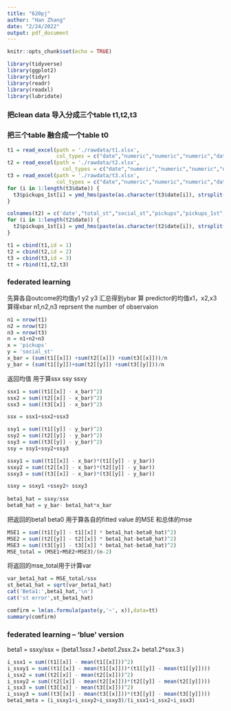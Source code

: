 ```yaml
---
title: "620pj"
author: "Han Zhang"
date: "2/24/2022"
output: pdf_document
---
```


```r
knitr::opts_chunk$set(echo = TRUE)
```

```r
library(tidyverse)
library(ggplot2)
library(tidyr)
library(readr)
library(readxl)
library(lubridate)
```

### 把clean data 导入分成三个table t1,t2,t3
### 把三个table 融合成一个table t0
```r
t1 = read_excel(path = './rawdata/t1.xlsx',
                col_types = c("date","numeric","numeric","numeric","date",'text','logical'))
t2 = read_excel(path = './rawdata/t2.xlsx',
                  col_types = c("date","numeric","numeric","numeric","date",'text','logical'))
t3 = read_excel(path = './rawdata/t3.xlsx',
                col_types = c("date","numeric","numeric","numeric","date",'text','logical'))
for (i in 1:length(t3$date)) {
  t3$pickups_1st[i] = ymd_hms(paste(as.character(t3$date[i]), strsplit(as.character(t3$pickups_1st[i]),split = " ")[[1]][2]))
}

colnames(t2) = c('date',"total_st","social_st","pickups","pickups_1st","weekday","if_weekend")
for (i in 1:length(t2$date)) {
  t2$pickups_1st[i] = ymd_hms(paste(as.character(t2$date[i]), strsplit(as.character(t2$pickups_1st[i]),split = " ")[[1]][2]))
}

t1 = cbind(t1,id = 1)
t2 = cbind(t2,id = 2)
t3 = cbind(t3,id = 3)
tt = rbind(t1,t2,t3)
```


### federated learning
先算各自outcome的均值y1 y2 y3 汇总得到ybar
算 predictor的均值x1，x2,x3  算得xbar
n1,n2,n3 reprsent the number of observaion
```r
n1 = nrow(t1)
n2 = nrow(t2)
n3 = nrow(t3)
n = n1+n2+n3
x = 'pickups'
y = 'social_st'
x_bar = (sum(t1[[x]]) +sum(t2[[x]]) +sum(t3[[x]]))/n
y_bar = (sum(t1[[y]])+sum(t2[[y]]) +sum(t3[[y]]))/n

```
返回均值 用于算ssx ssy ssxy
```r
ssx1 = sum((t1[[x]] - x_bar)^2)
ssx2 = sum((t2[[x]] - x_bar)^2)
ssx3 = sum((t3[[x]] - x_bar)^2)

ssx = ssx1+ssx2+ssx3

ssy1 = sum((t1[[y]] - y_bar)^2)
ssy2 = sum((t2[[y]] - y_bar)^2)
ssy3 = sum((t3[[y]] - y_bar)^2)
ssy = ssy1+ssy2+ssy3

ssxy1 = sum((t1[[x]] - x_bar)*(t1[[y]] - y_bar))
ssxy2 = sum((t2[[x]] - x_bar)*(t2[[y]] - y_bar))
ssxy3 = sum((t3[[x]] - x_bar)*(t3[[y]] - y_bar))

ssxy = ssxy1 +ssxy2+ ssxy3
  
beta1_hat = ssxy/ssx
beta0_hat = y_bar- beta1_hat*x_bar
```

把返回的beta1 beta0 用于算各自的fitted value 的MSE
和总体的mse

```r
MSE1 = sum((t1[[y]] - t1[[x]] * beta1_hat-beta0_hat)^2)
MSE2 = sum((t2[[y]] - t2[[x]] * beta1_hat-beta0_hat)^2)
MSE3 = sum((t3[[y]] - t3[[x]] * beta1_hat-beta0_hat)^2)
MSE_total = (MSE1+MSE2+MSE3)/(n-2)
```

将返回的mse_total用于计算var

```r
var_beta1_hat = MSE_total/ssx
st_beta1_hat = sqrt(var_beta1_hat)
cat('Beta1:',beta1_hat,'\n')
cat('st error',st_beta1_hat)

```

```r
comfirm = lm(as.formula(paste(y,'~', x)),data=tt)
summary(comfirm)
```

### federated learning -- 'blue' version 
beta1 = ssxy/ssx = (beta1.1*ssx.1 +beta1.2*ssx.2+ beta1.2*ssx.3 )
```r
i_ssx1 = sum((t1[[x]] - mean(t1[[x]]))^2)
i_ssxy1 = sum((t1[[x]] - mean(t1[[x]]))*(t1[[y]] - mean(t1[[y]])))
i_ssx2 = sum((t2[[x]] - mean(t2[[x]]))^2)
i_ssxy2 = sum((t2[[x]] - mean(t2[[x]]))*(t2[[y]] - mean(t2[[y]])))
i_ssx3 = sum((t3[[x]] - mean(t3[[x]]))^2)
i_ssxy3 = sum((t3[[x]] - mean(t3[[x]]))*(t3[[y]] - mean(t3[[y]])))
beta1_meta = (i_ssxy1+i_ssxy2+i_ssxy3)/(i_ssx1+i_ssx2+i_ssx3)



```

